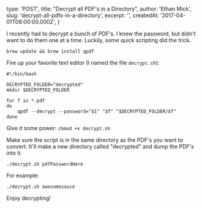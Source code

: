 
  type: 'POST',
  title: "Decrypt all PDF's in a Directory",
  author: 'Ethan Mick',
  slug: 'decrypt-all-pdfs-in-a-directory',
  excerpt: '',
  createdAt: '2017-04-01T08:00:00.000Z',
}


I recently had to decrypt a bunch of PDF's. I knew the password, but
didn't want to do them one at a time. Luckily, some quick scripting did
the trick.

    brew update && brew install qpdf

Fire up your favorite text editor (I named the file `decrypt.sh`):

    #!/bin/bash

    DECRYPTED_FOLDER="decrypted"
    mkdir $DECRYPTED_FOLDER

    for f in *.pdf
    do
        qpdf --decrypt --password="$1" "$f" "$DECRYPTED_FOLDER/$f"
    done

Give it some power: `chmod +x decrypt.sh`

Make sure the script is in the same directory as the PDF's you want to
convert. It'll make a new directory called "decrypted" and dump the
PDF's into it.

    ./decrypt.sh pdfPasswordHere

For example:

    ./decrypt.sh awesomesauce

Enjoy decrypting!
